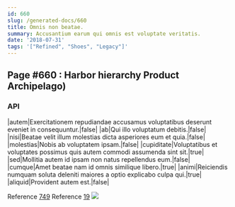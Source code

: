 ```yaml
---
id: 660
slug: /generated-docs/660
title: Omnis non beatae.
summary: Accusantium earum qui omnis est voluptate veritatis.
date: '2018-07-31'
tags: '["Refined", "Shoes", "Legacy"]'
---
```


## Page #660 : Harbor hierarchy Product Archipelago)
### API

|autem|Exercitationem repudiandae accusamus voluptatibus deserunt eveniet in consequuntur.|false|
|ab|Qui illo voluptatum debitis.|false|
|nisi|Beatae velit illum molestias dicta asperiores eum et quia.|false|
|molestias|Nobis ab voluptatem ipsam.|false|
|cupiditate|Voluptatibus et voluptates possimus quis autem commodi assumenda sint sit.|true|
|sed|Mollitia autem id ipsam non natus repellendus eum.|false|
|cumque|Amet beatae nam id omnis similique libero.|true|
|animi|Reiciendis numquam soluta deleniti maiores a optio explicabo culpa qui.|true|
|aliquid|Provident autem est.|false|

Reference [749](/generated-docs/749)
Reference [19](/generated-docs/19)
![](/assets/cats-2.jpg)

<Partial />



